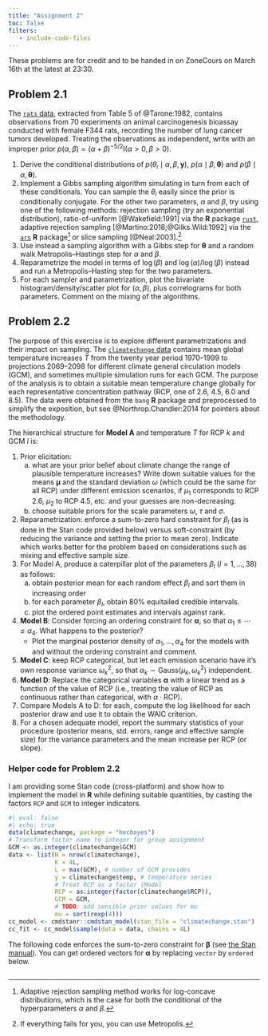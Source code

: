 ```yaml
---
title: "Assignment 2"
toc: false
filters:
   - include-code-files
---
```


These problems are for credit and to be handed in on ZoneCours on March 16th at the latest at 23:30.

## Problem 2.1

The [`rats` data](/files/data/rats.csv), extracted from Table 5 of @Tarone:1982, contains observations from 70 experiments on  animal carcinogenesis bioassay
conducted with female F344 rats, recording the number of lung cancer tumors developed. Treating the observations as independent, write
\begin{align*}
y_i \mid \theta_i &\sim \mathsf{binom}(n_i, \theta_i), \quad i =1, \ldots, 70 \\
\theta_i \mid \alpha, \beta & \sim \mathsf{beta}(\alpha, \beta)
\end{align*}
with an improper prior $p(\alpha, \beta) = (\alpha + \beta)^{-5/2}\mathrm{I}(\alpha>0, \beta>0).$



1. Derive the conditional distributions of $p(\theta_i \mid \alpha, \beta, \boldsymbol{y})$, $p(\alpha \mid \beta, \boldsymbol{\theta})$ and $p(\beta \mid \alpha, \boldsymbol{\theta}).$
2. Implement a Gibbs sampling algorithm simulating in turn from each of these conditionals. You can sample the $\theta_i$ easily since the prior is conditionally conjugate. For the other two parameters, $\alpha$ and $\beta$, try using one of the following methods:  rejection sampling (try an exponential distribution), ratio-of-uniform [@Wakefield:1991] via the **R** package [`rust`](https://doi.org/10.32614/CRAN.package.rust), adaptive rejection sampling [@Martino:2018;@Gilks.Wild:1992] via the [`ars`](https://doi.org/10.32614/CRAN.package.ars) **R** package^[Adaptive rejection sampling method works for log-concave distributions, which is the case for both the conditional of the hyperparameters $\alpha$ and $\beta$.] or slice sampling [@Neal:2003].^[If everything fails for you, you can use Metropolis.]
3. Use instead a sampling algorithm with a Gibbs step for $\boldsymbol{\theta}$ and a random walk Metropolis--Hastings step for $\alpha$ and $\beta$. 
4. Reparametrize the model in terms of $\log(\beta)$ and $\log(\alpha)/\log(\beta)$ instead and run a Metropolis--Hasting step for the two parameters.
5. For each sampler and parametrization, plot the bivariate histogram/density/scatter plot for $(\alpha, \beta)$, plus correlograms for both parameters. Comment on the mixing of the algorithms.
 

## Problem 2.2

The purpose of this exercise is to explore different parametrizations and their impact on sampling. The  [`climatechange` data](/files/data/climatechange.csv) contains mean global temperature increases $T$ from the twenty year period 1970--1999 to projections 2069--2098 for different climate general circulation models (GCM), and sometimes multiple simulation runs for each GCM. The purpose of the analysis is to obtain a suitable mean temperature change globally for each representative concentration pathway (RCP, one of 2.6, 4.5, 6.0 and 8.5). The data were obtained from the `bang` **R** package and preprocessed to simplify the exposition, but see @Northrop.Chandler:2014 for pointers about the methodology.

The hierarchical structure for **Model A** and temperature $T$ for RCP $k$ and GCM $l$ is:
\begin{align*}
T_{k,l}\mid  \boldsymbol{\alpha}, \boldsymbol{\beta}, \tau &\sim \mathsf{Gauss}(\alpha_k + \beta_l, \sigma^2)\\
\boldsymbol{\alpha} \mid \boldsymbol{\mu}, \omega &\sim \mathsf{Gauss}_4(\boldsymbol{\mu}, \omega^2\mathbf{I}_4)\\
\beta_l \mid \sigma &\sim \mathsf{Gauss}(0, \tau^2), \qquad l = 1, \ldots, L.
\end{align*}

1. Prior elicitation: 
    a. what are your prior belief about climate change the range of plausible temperature increases? Write down suitable values for the means $\boldsymbol{\mu}$ and the standard deviation $\omega$ (which could be the same for all RCP) under different emission scenarios, if $\mu_1$ corresponds to RCP 2.6, $\mu_2$ to RCP 4.5, etc. and your guesses are non-decreasing.
    b. choose suitable priors for the scale parameters $\omega,$ $\tau$ and $\sigma$.
2. Reparametrization: enforce a sum-to-zero hard constraint for $\beta_l$ (as is done in the Stan code provided below) versus soft-constraint (by reducing the variance and setting the prior to mean zero). Indicate which works better for the problem based on considerations such as mixing and effective sample size.
3. For Model A, produce a caterpillar plot of the parameters $\beta_l$ ($l=1,\ldots, 38$) as follows: 
   a. obtain posterior mean for each random effect $\beta_l$ and sort them in increasing order
   b. for each parameter $\beta_l,$ obtain 80% equitailed credible intervals.
   c. plot the ordered point estimates and intervals against rank.
4. **Model B**: Consider forcing an ordering constraint for $\boldsymbol{\alpha}$, so that $\alpha_1 \leq \cdots \leq \alpha_4.$ What happens to the posterior?
    - Plot the marginal posterior density of $\alpha_1, \ldots, \alpha_4$ for the models with and without the ordering constraint and comment.
5. **Model C**:  keep RCP categorical, but let each emission scenario have it's own response variance $\omega^2_k,$ so that $\alpha_k \sim \mathsf{Gauss}(\mu_k, \omega^2_k)$ independent.
6. **Model D**: Replace the categorical variables $\boldsymbol{\alpha}$ with a linear trend as a function of the value of RCP (i.e., treating the value of RCP as continuous rather than categorical, with $\alpha \cdot \mathsf{RCP}$).
7. Compare Models A to D: for each, compute the log likelihood for each posterior draw and use it to obtain the WAIC criterion. 
8. For a chosen adequate model, report the summary statistics of your procedure (posterior means, std. errors, range and effective sample size) for the variance parameters and the mean increase per RCP (or slope).


### Helper code for Problem 2.2

I am providing some Stan code (cross-platform) and show how to implement the model in **R** while defining suitable quantities, by casting the factors `RCP` and `GCM` to integer indicators.

```r
#| eval: false
#| echo: true
data(climatechange, package = "hecbayes")
# Transform factor name to integer for group assignment
GCM <- as.integer(climatechange$GCM)
data <- list(N = nrow(climatechange),
             K = 4L,
             L = max(GCM), # number of GCM provides
             y = climatechange$temp, # temperature series
             # Treat RCP as a factor (Model
             RCP = as.integer(factor(climatechange$RCP)),
             GCM = GCM,
             # TODO: add sensible prior values for mu
             mu = sort(rexp(4)))
cc_model <- cmdstanr::cmdstan_model(stan_file = "climatechange.stan")
cc_fit <- cc_model$sample(data = data, chains = 4L)
```

The following code enforces the sum-to-zero constraint for $\boldsymbol{\beta}$ (see [the Stan manual](https://mc-stan.org/docs/stan-users-guide/regression.html#parameterizing-centered-vectors)). You can get ordered vectors for $\boldsymbol{\alpha}$ by replacing `vector` by `ordered` below.

```.stan
```
